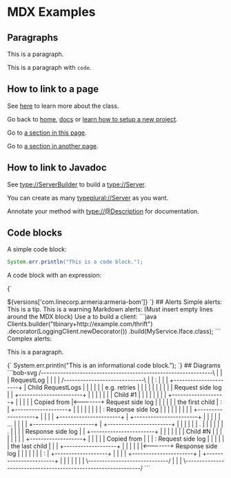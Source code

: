 
# MDX Examples

## Paragraphs

This is a paragraph.

This is a paragraph with `code`.

## How to link to a page

See [here](type://Server) to learn more about the class.

Go back to [home](/), [docs](/docs) or [learn how to setup a new project](/docs/setup).

Go to [a section in this page](#paragraphs).

Go to [a section in another page](/docs#http2).

## How to link to Javadoc

See <type://ServerBuilder> to build a <type://Server>.

You can create as many <typeplural://Server> as you want.

Annotate your method with <type://@Description> for documentation.

## Code blocks

A simple code block:

```java
System.err.println("This is a code block.");
```

A code block with an expression:

<CodeBlock language="xml">{`
  <?xml version="1.0">
  <document>
    <currentVersion>${versions['com.linecorp.armeria:armeria-bom']}</currentVersion>
  </document>
`}</CodeBlock>

## Alerts

Simple alerts:

<Tip>This is a tip.</Tip>
<Warning>This is a warning</Warning>

Markdown alerts: (Must insert empty lines around the MDX block)

<Tip>

Use a <type://ClientBuilder> to build a client:

```java
Clients.builder("tbinary+http://example.com/thrift")
       .decorator(LoggingClient.newDecorator())
       .build(MyService.Iface.class);
```

</Tip>

Complex alerts:

<Tip>
  <p>
    This is a paragraph.
  </p>
  <CodeBlock language="java">{`
    System.err.println("This is an informational code block.");
  `}</CodeBlock>
</Tip>

## Diagrams

```bob-svg
/--------------------------------------------------------------\
|                                                              |
|  RequestLog                                                  |
|                                                              |
|                             /-----------------------------\  |
|                             :                             |  |
|  +----------------------+   |      Child RequestLogs      |  |
|  |                      |   |        e.g. retries         |  |
|  |                      |   |                             |  |
|  |   Request side log   |   |  +-----------------------+  |  |
|  |                      |   |  | Child #1              |  |  |
|  |                      |   |  | +-------------------+ |  |  |
|  |     Copied from      |<-------+ Request side log  | |  |  |
|  |     the first child  |   :  | +-------------------+ |  |  |
|  |                      |   |  | : Response side log | |  |  |
|  |                      |   |  | +-------------------+ |  |  |
|  +----------------------+   |  +-----------------------+  |  |
|                             |  | ...                   |  |  |
|  +----------------------+   |  +-----------------------+  |  |
|  |                      |   |              .              |  |
|  |                      |   |              .              |  |
|  |  Response side log   |   |  +-----------------------+  |  |
|  |                      |   |  | Child #N              |  |  |
|  |                      |   |  | +-------------------+ |  |  |
|  |     Copied from      |   |  | : Request side log  | |  |  |
|  |     the last child   |   |  | +-------------------+ |  |  |
|  |                      |<-------+ Response side log | |  |  |
|  |                      |   :  | +-------------------+ |  |  |
|  +----------------------+   |  +-----------------------+  |  |
|                             |                             |  |
|                             \-----------------------------/  |
|                                                              |
\--------------------------------------------------------------/
```
